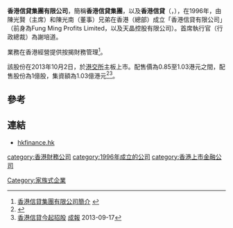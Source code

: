 {{Infobox Company
|company_name = 香港信貸集團有限公司<br>Hong Kong Finance Group Limited
|company_logo =
|company_type = 上市公司（{{hkex|1273}}）
|company_slogan = 
|foundation = 1996年
|location = {{HK}}金鐘道89號[[力寶中心|力寶中心]]第2座34樓3410室
|key_people = 董事會主席：陳光賢<br>行政總裁：謝培道
|industry = 信貸業務
|sales = 
|profit = HKD$46,299,000（2017年3月）
|asset =
|revenue = 
|market_value = HKD$352,750,000（2017年3月）
|num_employees = 
|products = 
|subsid = 
|homepage = [http://www.hkfinance.hk 香港信貸]
}}
'''香港信貸集團有限公司'''，簡稱'''香港信貸集團'''，以及'''香港信貸'''（{{lang-en|'''Hong Kong Finance Group Limited'''}}，{{hkex|1273}}），在1996年，由陳光賢（主席）和陳光南（董事）兄弟在香港（總部）成立「香港信貸有限公司」（前身為Fung Ming Profits Limited，以及天晶控股有限公司）。首席執行官（行政總裁）為謝培道。

業務在香港經營提供按揭財務管理<ref>[http://www.hkfinance.hk/zh-hant/mortgage 香港信貸集團有限公司簡介] {{webarchive|url=https://web.archive.org/web/20131005113141/http://www.hkfinance.hk/zh-hant/mortgage |date=2013-10-05 }}</ref>。

該股份在2013年10月2日，於[[港交所|港交所]]主板上市。配售價為0.85至1.03港元之間，配售股份為1億股，集資額為1.03億港元<ref>{{Cite web |url=http://www.hkexnews.hk/listedco/listconews/SEHK/2013/0917/LTN20130917010_C.pdf |title=香港信貸集團有限公司配售資料 |accessdate=2013-10-04 |archive-date=2013-10-05 |archive-url=https://web.archive.org/web/20131005143731/http://www.hkexnews.hk/listedco/listconews/SEHK/2013/0917/LTN20130917010_C.pdf |dead-url=no }}</ref><ref>[http://www.singpao.com/cj/gs/201309/t20130917_460301.html 香港信貸今起招股] {{webarchive|url=https://web.archive.org/web/20131005184848/http://www.singpao.com/cj/gs/201309/t20130917_460301.html |date=2013-10-05 }}[[成報|成報]] 2013-09-17</ref>。

==參考==
{{reflist}}

==連結==
*[http://www.hkfinance.hk hkfinance.hk] {{Wayback|url=http://www.hkfinance.hk/ |date=20120430222208 }}

[[category:香港財務公司|category:香港財務公司]]
[[category:1996年成立的公司|category:1996年成立的公司]]
[[Category:家族式企業|Category:家族式企業]]
[[category:香港上市金融公司|category:香港上市金融公司]]